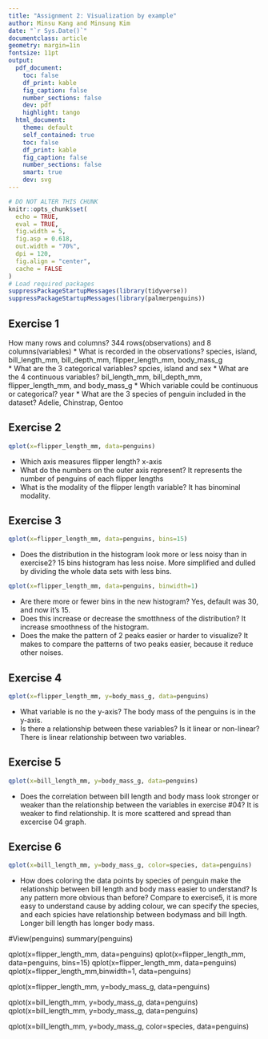 ```yaml
---
title: "Assignment 2: Visualization by example"
author: Minsu Kang and Minsung Kim
date: "`r Sys.Date()`"
documentclass: article
geometry: margin=1in
fontsize: 11pt
output:
  pdf_document:
    toc: false
    df_print: kable
    fig_caption: false
    number_sections: false
    dev: pdf
    highlight: tango
  html_document:
    theme: default
    self_contained: true
    toc: false
    df_print: kable
    fig_caption: false
    number_sections: false
    smart: true
    dev: svg
---
```


```r
# DO NOT ALTER THIS CHUNK
knitr::opts_chunk$set(
  echo = TRUE,
  eval = TRUE,
  fig.width = 5,
  fig.asp = 0.618,
  out.width = "70%",
  dpi = 120,
  fig.align = "center",
  cache = FALSE
)
# Load required packages
suppressPackageStartupMessages(library(tidyverse))
suppressPackageStartupMessages(library(palmerpenguins))
```

## Exercise 1
How many rows and columns? 344 rows(observations) and 8 columns(variables)
* What is recorded in the observations? species, island, bill_length_mm, bill_depth_mm, flipper_length_mm, body_mass_g  
* What are the 3 categorical variables? spcies, island and sex
* What are the 4 continuous variables? bil_length_mm, bill_depth_mm, flipper_length_mm, and body_mass_g
* Which variable could be continuous or categorical? year
* What are the 3 species of penguin included in the dataset? Adelie, Chinstrap, Gentoo


## Exercise 2
```r
qplot(x=flipper_length_mm, data=penguins)
```
* Which axis measures flipper length? x-axis
* What do the numbers on the outer axis represent? It represents the number of penguins of each flipper lengths
* What is the modality of the flipper length variable? It has binominal modality.



## Exercise 3
```r
qplot(x=flipper_length_mm, data=penguins, bins=15)
```
* Does the distribution in the histogram look more or less noisy than in exercise2?
15 bins histogram has less noise. More simplified and dulled by dividing the whole data sets with less bins.
```r
qplot(x=flipper_length_mm, data=penguins, binwidth=1)
```
* Are there more or fewer bins in the new histogram?
Yes, default was 30, and now it's 15.
* Does this increase or decrease the smotthness of the distribution?
It increase smoothness of the histogram.
* Does the make the pattern of 2 peaks easier or harder to visualize?
It makes to compare the patterns of two peaks easier, because it reduce other noises. 


## Exercise 4
```r
qplot(x=flipper_length_mm, y=body_mass_g, data=penguins)
```
* What variable is no the y-axis?
The body mass of the penguins is in the y-axis.
* Is there a relationship between these variables? Is it linear or non-linear?
There is linear relationship between two variables.


## Exercise 5
```r
qplot(x=bill_length_mm, y=body_mass_g, data=penguins)
```
* Does the correlation between bill length and body mass look stronger or weaker than the relationship between the variables in exercise #04?
It is weaker to find relationship. It is more scattered and spread than excercise 04 graph.



## Exercise 6
```r
qplot(x=bill_length_mm, y=body_mass_g, color=species, data=penguins)
```
* How does coloring the data points by species of penguin make the relationship between bill length and body mass easier to understand? Is any pattern more obvious than before?
Compare to exercise5, it is more easy to understand cause by adding colour, we can specify the species, and each spicies have relationship between bodymass and bill lngth. Longer bill length has longer body mass.


#View(penguins)
summary(penguins)

qplot(x=flipper_length_mm, data=penguins)
qplot(x=flipper_length_mm, data=penguins, bins=15)
qplot(x=flipper_length_mm, data=penguins)
qplot(x=flipper_length_mm,binwidth=1, data=penguins)


qplot(x=flipper_length_mm, y=body_mass_g, data=penguins)

qplot(x=bill_length_mm, y=body_mass_g, data=penguins)
qplot(x=bill_length_mm, y=body_mass_g, data=penguins)

qplot(x=bill_length_mm, y=body_mass_g, color=species, data=penguins)
